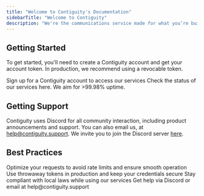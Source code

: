 ```yaml
---
title: "Welcome to Contiguity's Documentation"
sidebarTitle: "Welcome to Contiguity"
description: "We're the communications service made for what you’re building. Here, you'll find everything you need to integrate Contiguity into your app."
---
```


## Getting Started

To get started, you'll need to create a Contiguity account and get your account token. In production, we recommend using a revocable token. 

<CardGroup cols={2}>
  <Card
    title="Create an Account"
    icon="user-plus"
    href="https://contiguity.co/onboard/begin"
  >
    Sign up for a Contiguity account to access our services
  </Card>
  <Card
    title="Having Trouble?"
    icon="signal"
    href="https://status.contiguity.co"
  >
    Check the status of our services here. We aim for >99.98% uptime.
  </Card>
</CardGroup>

## Getting Support
Contiguity uses Discord for all community interaction, including product announcements and support. You can also email us, at help@contiguity.support. We invite you to join the Discord server [here](https://discord.gg/Z9K5XAsS7H).

## Best Practices

<CardGroup cols={2}>
  <Card
    title="API Usage"
    icon="gauge-high"
  >
    Optimize your requests to avoid rate limits and ensure smooth operation
  </Card>
  <Card
    title="Security"
    icon="lock"
  >
    Use throwaway tokens in production and keep your credentials secure
  </Card>
  <Card
    title="Compliance"
    icon="scale-balanced"
  >
    Stay compliant with local laws while using our services
  </Card>
  <Card
    title="Support"
    icon="headset"
    href="https://discord.gg/Z9K5XAsS7H"
  >
    Get help via Discord or email at help@contiguity.support
  </Card>
</CardGroup>


<Landing />